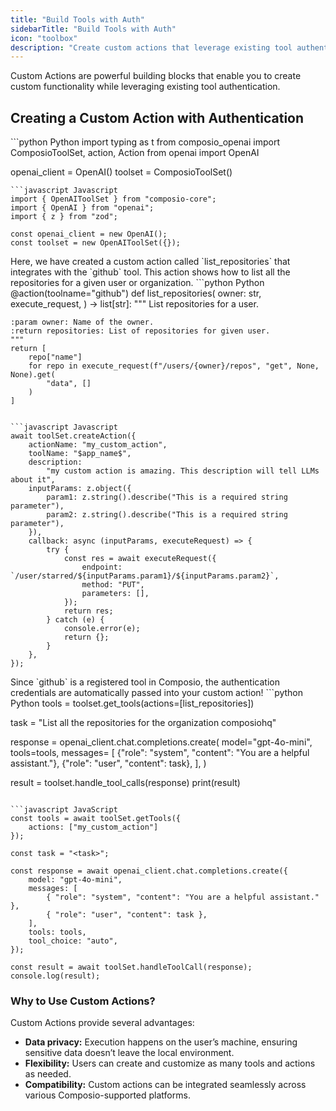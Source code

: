 ```yaml
---
title: "Build Tools with Auth"
sidebarTitle: "Build Tools with Auth"
icon: "toolbox"
description: "Create custom actions that leverage existing tool authentication to extend functionality."
---
```


<Tip>
Custom Actions are powerful building blocks that enable you to create custom functionality while leveraging existing tool authentication.
</Tip>

## Creating a Custom Action with Authentication

<Steps>
<Step title="Import necessary modules & initialize them">

<CodeGroup>
```python Python
import typing as t
from composio_openai import ComposioToolSet, action, Action
from openai import OpenAI

openai_client = OpenAI()
toolset = ComposioToolSet()
```
```javascript Javascript
import { OpenAIToolSet } from "composio-core";
import { OpenAI } from "openai";
import { z } from "zod";

const openai_client = new OpenAI();
const toolset = new OpenAIToolSet({});
```
</CodeGroup>
</Step>

<Step title="Creating a custom action">
Here, we have created a custom action called `list_repositories` that integrates with the `github` tool. This action shows how to list all the repositories for a given user or organization.
<CodeGroup>
```python Python
@action(toolname="github")
def list_repositories(
    owner: str,
    execute_request,
) -> list[str]:
    """
    List repositories for a user.

    :param owner: Name of the owner.
    :return repositories: List of repositories for given user.
    """
    return [
        repo["name"]
        for repo in execute_request(f"/users/{owner}/repos", "get", None, None).get(
            "data", []
        )
    ]
```

```javascript Javascript
await toolSet.createAction({
    actionName: "my_custom_action",
    toolName: "$app_name$",
    description:
        "my custom action is amazing. This description will tell LLMs about it",
    inputParams: z.object({
        param1: z.string().describe("This is a required string parameter"),
        param2: z.string().describe("This is a required string parameter"),
    }),
    callback: async (inputParams, executeRequest) => {
        try {
            const res = await executeRequest({
                endpoint: `/user/starred/${inputParams.param1}/${inputParams.param2}`,
                method: "PUT",
                parameters: [],
            });
            return res;
        } catch (e) {
            console.error(e);
            return {};
        }
    },
});
```
</CodeGroup>

<Note>
Since `github` is a registered tool in Composio, the authentication credentials are automatically passed into your custom action!
</Note>

</Step>
<Step title="Executing the Custom Action">
<CodeGroup>
```python Python
tools = toolset.get_tools(actions=[list_repositories])

task = "List all the repositories for the organization composiohq"

response = openai_client.chat.completions.create(
model="gpt-4o-mini",
tools=tools,
messages=
    [
        {"role": "system", "content": "You are a helpful assistant."},
        {"role": "user", "content": task},
    ],
)

result = toolset.handle_tool_calls(response)
print(result)
```

```javascript JavaScript
const tools = await toolSet.getTools({
    actions: ["my_custom_action"]
});

const task = "<task>";

const response = await openai_client.chat.completions.create({
    model: "gpt-4o-mini",
    messages: [
        { "role": "system", "content": "You are a helpful assistant." },
        { "role": "user", "content": task },
    ],
    tools: tools,
    tool_choice: "auto",
});

const result = await toolSet.handleToolCall(response);
console.log(result);
```
</CodeGroup>
</Step>
</Steps>

### Why to Use Custom Actions?

Custom Actions provide several advantages:

- **Data privacy:** Execution happens on the user’s machine, ensuring sensitive data doesn’t leave the local environment.
- **Flexibility:** Users can create and customize as many tools and actions as needed.
- **Compatibility:** Custom actions can be integrated seamlessly across various Composio-supported platforms.

